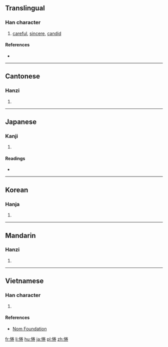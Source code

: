 ==Translingual==

===Han character===
{{Han char|rn=61|rad=心|as=08|sn=11|four=99012|canj=PFQU|ids=⿰忄卷}}

# [[careful]], [[sincere]], [[candid]]

====References====
* {{Han ref|kx=0390.400|dkj=10795|dj=0725.080|hdz=42318.130|uh=60D3|ud=24787|bh=D557|bd=54615}}

----

==Cantonese==

===Hanzi===
{{yue-hanzi|jyut=[[kyun4]]|y=kyun4}}

# {{defn|lang=yue|sort=心08}}

----

==Japanese==

===Kanji===
{{ja-kanji|grade=|rs=心08}}

# {{defn|lang=ja|sort=心08}}

====Readings====
* {{ja-readings|on=[[けん]] (ken)|kun=[[うむ]] (umu)}}

----

==Korean==

===Hanja===
{{ko-hanja|hangeul=[[권]]|eumhun=|rv=gwon|mr=kwŏn|y=kwen}}

# {{defn|lang=ko|sort=心08}}

----

==Mandarin==

===Hanzi===
{{cmn-hanzi|pin=[[quán]] ([[quan2]])|wg=ch'üan<sup>2</sup>}}

# {{defn|lang=cmn|sort=心08}}

----

==Vietnamese==

===Han character===
{{vi-readings|rs=心08| hanviet = quyền}}

# {{defn|lang=vi|sort=心08}}

====References====
*[http://nomfoundation.org/common/nom_details.php?codepoint=60d3 Nom Foundation]

[[fr:惓]]
[[li:惓]]
[[hu:惓]]
[[ja:惓]]
[[pl:惓]]
[[zh:惓]]